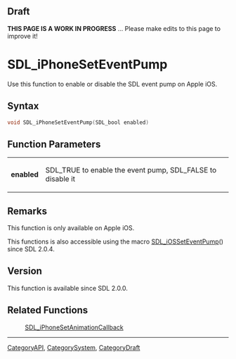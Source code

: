 == Draft ==

'''THIS PAGE IS A WORK IN PROGRESS''' ... Please make edits to this page to improve it!



<!-- #*^*^*^*^*See https://wiki.libsdl.org/SGFunctions for details on editing this page*^*^*^*^* -->


= SDL_iPhoneSetEventPump =
Use this function to enable or disable the SDL event pump on Apple iOS.




== Syntax ==
<syntaxhighlight lang='c++'>
void SDL_iPhoneSetEventPump(SDL_bool enabled)
</syntaxhighlight>


== Function Parameters ==
{|
|'''enabled'''
|SDL_TRUE to enable the event pump, SDL_FALSE to disable it
|}



== Remarks ==
This function is only available on Apple iOS.

This functions is also accessible using the macro [[SDL_iOSSetEventPump]]() since SDL 2.0.4.

== Version ==
This function is available since SDL 2.0.0.


== Related Functions ==
:[[SDL_iPhoneSetAnimationCallback]]


----
[[CategoryAPI]], [[CategorySystem]], [[CategoryDraft]]
